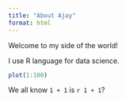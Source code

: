 ```yaml
---
title: "About Ajay"
format: html
---
```


Welcome to my side of the world!

I use R language for data science.

```r
plot(1:100)
```

We all know `1 + 1` is `r 1 + 1`?